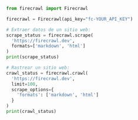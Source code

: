 ```python Python
from firecrawl import Firecrawl

firecrawl = Firecrawl(api_key="fc-YOUR_API_KEY")

# Extraer datos de un sitio web:
scrape_status = firecrawl.scrape(
  'https://firecrawl.dev', 
  formats=['markdown', 'html']
)
print(scrape_status)

# Rastrear un sitio web:
crawl_status = firecrawl.crawl(
  'https://firecrawl.dev', 
  limit=100, 
  scrape_options={
    'formats': ['markdown', 'html']
  }
)
print(crawl_status)
```
